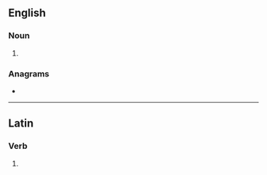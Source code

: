 ==English==

===Noun===
{{head|en|noun plural form}}

# {{plural of|cline|lang=en}}

===Anagrams===
* {{anagrams|en|a=ceilns|incels|incles}}

----

==Latin==

===Verb===
{{la-verb-form|clīnēs}}

# {{inflection of|clīnō||2|s|pres|actv|subj|lang=la}}